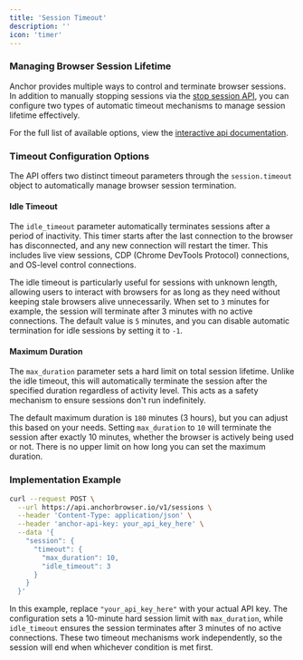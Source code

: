 ```yaml
---
title: 'Session Timeout'
description: ''
icon: 'timer'
---
```


### Managing Browser Session Lifetime

Anchor provides multiple ways to control and terminate browser sessions. In addition to manually stopping sessions via the [stop session API](/api-reference/browser-sessions/end-browser-session), you can configure two types of automatic timeout mechanisms to manage session lifetime effectively.

For the full list of available options, view the [interactive api documentation](/api-reference/browser-sessions).

### Timeout Configuration Options

The API offers two distinct timeout parameters through the `session.timeout` object to automatically manage browser session termination.

#### Idle Timeout

The `idle_timeout` parameter automatically terminates sessions after a period of inactivity. This timer starts after the last connection to the browser has disconnected, and any new connection will restart the timer. This includes live view sessions, CDP (Chrome DevTools Protocol) connections, and OS-level control connections.

The idle timeout is particularly useful for sessions with unknown length, allowing users to interact with browsers for as long as they need without keeping stale browsers alive unnecessarily. When set to `3` minutes for example, the session will terminate after 3 minutes with no active connections. The default value is `5` minutes, and you can disable automatic termination for idle sessions by setting it to `-1`.

#### Maximum Duration

The `max_duration` parameter sets a hard limit on total session lifetime. Unlike the idle timeout, this will automatically terminate the session after the specified duration regardless of activity level. This acts as a safety mechanism to ensure sessions don't run indefinitely.

The default maximum duration is `180` minutes (3 hours), but you can adjust this based on your needs. Setting `max_duration` to `10` will terminate the session after exactly 10 minutes, whether the browser is actively being used or not. There is no upper limit on how long you can set the maximum duration.

### Implementation Example

```bash
curl --request POST \
  --url https://api.anchorbrowser.io/v1/sessions \
  --header 'Content-Type: application/json' \
  --header 'anchor-api-key: your_api_key_here' \
  --data '{
    "session": {
      "timeout": {
        "max_duration": 10,
        "idle_timeout": 3
      }
    }
  }'
```

In this example, replace `"your_api_key_here"` with your actual API key. The configuration sets a 10-minute hard session limit with `max_duration`, while `idle_timeout` ensures the session terminates after 3 minutes of no active connections. These two timeout mechanisms work independently, so the session will end when whichever condition is met first.  